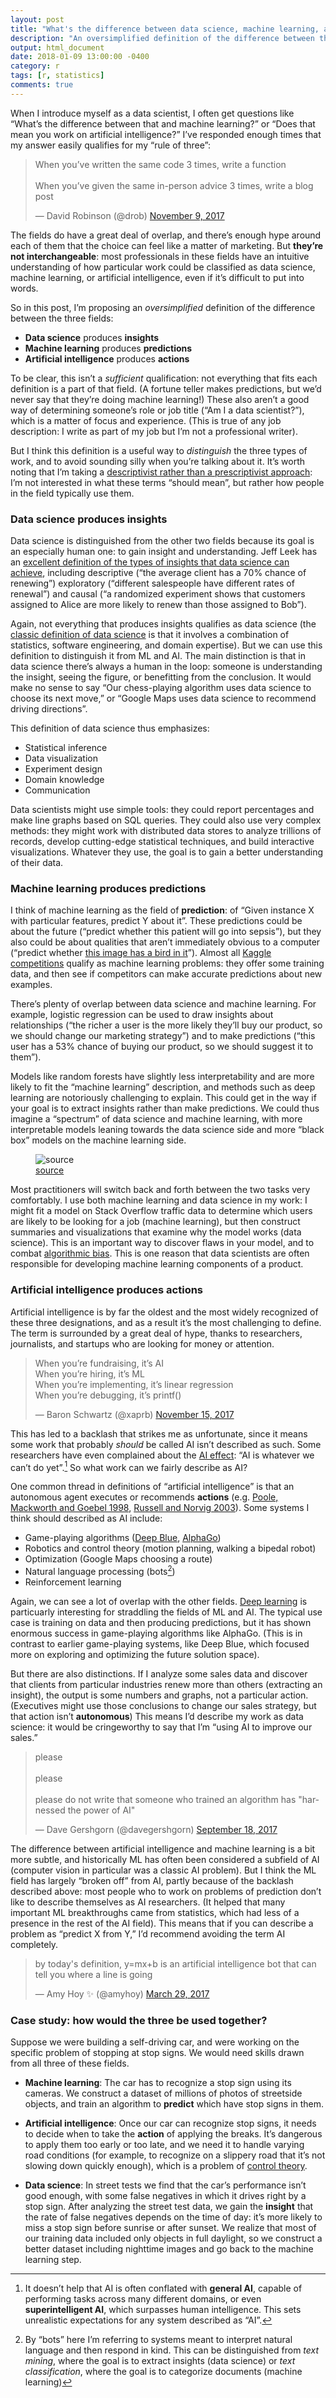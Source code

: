 ```yaml
---
layout: post
title: "What's the difference between data science, machine learning, and artificial intelligence?"
description: "An oversimplified definition of the difference between three important fields."
output: html_document
date: 2018-01-09 13:00:00 -0400
category: r
tags: [r, statistics]
comments: true
---
```


When I introduce myself as a data scientist, I often get questions like "What's the difference between that and machine learning?" or "Does that mean you work on artificial intelligence?" I've responded enough times that my answer easily qualifies for my "rule of three":

<blockquote class="twitter-tweet" data-lang="en"><p lang="en" dir="ltr">When you’ve written the same code 3 times, write a function<br><br>When you’ve given the same in-person advice 3 times, write a blog post</p>&mdash; David Robinson (@drob) <a href="https://twitter.com/drob/status/928447584712253440?ref_src=twsrc%5Etfw">November 9, 2017</a></blockquote>
<script async src="https://platform.twitter.com/widgets.js" charset="utf-8"></script>

The fields do have a great deal of overlap, and there's enough hype around each of them that the choice can feel like a matter of marketing. But **they're not interchangeable**: most professionals in these fields have an intuitive understanding of how particular work could be classified as data science, machine learning, or artificial intelligence, even if it's difficult to put into words.

So in this post, I'm proposing an *oversimplified* definition of the difference between the three fields:

* **Data science** produces **insights**
* **Machine learning** produces **predictions**
* **Artificial intelligence** produces **actions**

To be clear, this isn't a *sufficient* qualification: not everything that fits each definition is a part of that field. (A fortune teller makes predictions, but we'd never say that they're doing machine learning!) These also aren't a good way of determining someone's role or job title ("Am I a data scientist?"), which is a matter of focus and experience. (This is true of any job description: I write as part of my job but I'm not a professional writer).

But I think this definition is a useful way to *distinguish* the three types of work, and to avoid sounding silly when you're talking about it. It's worth noting that I'm taking a [descriptivist rather than a prescriptivist approach](http://english.blogoverflow.com/2012/10/prescriptivism-and-descriptivism/): I'm not interested in what these terms "should mean", but rather how people in the field typically use them.

### Data science produces insights

Data science is distinguished from the other two fields because its goal is an especially human one: to gain insight and understanding. Jeff Leek has an [excellent definition of the types of insights that data science can achieve](http://jtleek.com/modules/01_DataScientistToolbox/03_01_typesOfQuestions/#1), including descriptive ("the average client has a 70% chance of renewing") exploratory ("different salespeople have different rates of renewal") and causal ("a randomized experiment shows that customers assigned to Alice are more likely to renew than those assigned to Bob").

Again, not everything that produces insights qualifies as data science (the [classic definition of data science](http://drewconway.com/zia/2013/3/26/the-data-science-venn-diagram) is that it involves a combination of statistics, software engineering, and domain expertise). But we can use this definition to distinguish it from ML and AI. The main distinction is that in data science there's always a human in the loop: someone is understanding the insight, seeing the figure, or benefitting from the conclusion. It would make no sense to say "Our chess-playing algorithm uses data science to choose its next move," or "Google Maps uses data science to recommend driving directions".

This definition of data science thus emphasizes:

* Statistical inference
* Data visualization
* Experiment design
* Domain knowledge
* Communication

Data scientists might use simple tools: they could report percentages and make line graphs based on SQL queries. They could also use very complex methods: they might work with distributed data stores to analyze trillions of records, develop cutting-edge statistical techniques, and build interactive visualizations. Whatever they use, the goal is to gain a better understanding of their data.

### Machine learning produces predictions

I think of machine learning as the field of **prediction**: of "Given instance X with particular features, predict Y about it". These predictions could be about the future ("predict whether this patient will go into sepsis"), but they also could be about qualities that aren't immediately obvious to a computer ("predict whether [this image has a bird in it](https://xkcd.com/1425/)"). Almost all [Kaggle competitions](https://www.kaggle.com/competitions) qualify as machine learning problems: they offer some training data, and then see if competitors can make accurate predictions about new examples.

There's plenty of overlap between data science and machine learning. For example, logistic regression can be used to draw insights about relationships ("the richer a user is the more likely they'll buy our product, so we should change our marketing strategy") and to make predictions ("this user has a 53% chance of buying our product, so we should suggest it to them").

Models like random forests have slightly less interpretability and are more likely to fit the "machine learning" description, and methods such as deep learning are notoriously challenging to explain. This could get in the way if your goal is to extract insights rather than make predictions. We could thus imagine a "spectrum" of data science and machine learning, with more interpretable models leaning towards the data science side and more "black box" models on the machine learning side.

![[source](https://xkcd.com/1838/)](https://imgs.xkcd.com/comics/machine_learning.png)

Most practitioners will switch back and forth between the two tasks very comfortably. I use both machine learning and data science in my work: I might fit a model on Stack Overflow traffic data to determine which users are likely to be looking for a job (machine learning), but then construct summaries and visualizations that examine why the model works (data science). This is an important way to discover flaws in your model, and to combat [algorithmic bias](https://en.wikipedia.org/wiki/Algorithmic_bias). This is one reason that data scientists are often responsible for developing machine learning components of a product.

### Artificial intelligence produces actions

Artificial intelligence is by far the oldest and the most widely recognized of these three designations, and as a result it's the most challenging to define. The term is surrounded by a great deal of hype, thanks to researchers, journalists, and startups who are looking for money or attention.

<blockquote class="twitter-tweet" data-lang="en"><p lang="en" dir="ltr">When you’re fundraising, it’s AI<br>When you’re hiring, it’s ML<br>When you’re implementing, it’s linear regression<br>When you’re debugging, it’s printf()</p>&mdash; Baron Schwartz (@xaprb) <a href="https://twitter.com/xaprb/status/930674776317849600?ref_src=twsrc%5Etfw">November 15, 2017</a></blockquote>
<script async src="https://platform.twitter.com/widgets.js" charset="utf-8"></script>

This has led to a backlash that strikes me as unfortunate, since it means some work that probably *should* be called AI isn't described as such. Some researchers have even complained about the [AI effect](https://en.wikipedia.org/wiki/AI_effect): "AI is whatever we can't do yet".[^generalAI] So what work can we fairly describe as AI?

One common thread in definitions of "artificial intelligence" is that an autonomous agent executes or recommends **actions** (e.g. [Poole, Mackworth and Goebel 1998](http://www.cs.ubc.ca/~poole/ci.html), [Russell and Norvig 2003](http://aima.cs.berkeley.edu/)). Some systems I think should described as AI include:

* Game-playing algorithms ([Deep Blue](https://en.wikipedia.org/wiki/Deep_Blue_(chess_computer)), [AlphaGo](https://deepmind.com/research/alphago/))
* Robotics and control theory (motion planning, walking a bipedal robot)
* Optimization (Google Maps choosing a route)
* Natural language processing (bots[^bots])
* Reinforcement learning

Again, we can see a lot of overlap with the other fields. [Deep learning](https://en.wikipedia.org/wiki/Deep_learning) is particuarly interesting for straddling the fields of ML and AI. The typical use case is training on data and then producing predictions, but it has shown enormous success in game-playing algorithms like AlphaGo. (This is in contrast to earlier game-playing systems, like Deep Blue, which focused more on exploring and optimizing the future solution space).

But there are also distinctions. If I analyze some sales data and discover that clients from particular industries renew more than others (extracting an insight), the output is some numbers and graphs, not a particular action. (Executives might use those conclusions to change our sales strategy, but that action isn't **autonomous**) This means I'd describe my work as data science: it would be cringeworthy to say that I'm "using AI to improve our sales."

<blockquote class="twitter-tweet" data-lang="en"><p lang="en" dir="ltr">please<br><br>please <br><br>please do not write that someone who trained an algorithm has &quot;harnessed the power of AI&quot;</p>&mdash; Dave Gershgorn (@davegershgorn) <a href="https://twitter.com/davegershgorn/status/909858870415130624?ref_src=twsrc%5Etfw">September 18, 2017</a></blockquote>
<script async src="https://platform.twitter.com/widgets.js" charset="utf-8"></script>

The difference between artificial intelligence and machine learning is a bit more subtle, and historically ML has often been considered a subfield of AI (computer vision in particular was a classic AI problem). But I think the ML field has largely "broken off" from AI, partly because of the backlash described above: most people who to work on problems of prediction don't like to describe themselves as AI researchers. (It helped that many important ML breakthroughs came from statistics, which had less of a presence in the rest of the AI field). This means that if you can describe a problem as "predict X from Y," I'd recommend avoiding the term AI completely.

<blockquote class="twitter-tweet" data-lang="en"><p lang="en" dir="ltr">by today&#39;s definition, y=mx+b is an artificial intelligence bot that can tell you where a line is going</p>&mdash; Amy Hoy ✨ (@amyhoy) <a href="https://twitter.com/amyhoy/status/847097034536554497?ref_src=twsrc%5Etfw">March 29, 2017</a></blockquote>
<script async src="https://platform.twitter.com/widgets.js" charset="utf-8"></script>

### Case study: how would the three be used together?

Suppose we were building a self-driving car, and were working on the specific problem of stopping at stop signs. We would need skills drawn from all three of these fields.

* **Machine learning**: The car has to recognize a stop sign using its cameras. We construct a dataset of millions of photos of streetside objects, and train an algorithm to **predict** which have stop signs in them.

* **Artificial intelligence**: Once our car can recognize stop signs, it needs to decide when to take the **action** of applying the breaks. It's dangerous to apply them too early or too late, and we need it to handle varying road conditions (for example, to recognize on a slippery road that it's not slowing down quickly enough), which is a problem of [control theory](https://en.wikipedia.org/wiki/Control_theory).

* **Data science**: In street tests we find that the car's performance isn't good enough, with some false negatives in which it drives right by a stop sign. After analyzing the street test data, we gain the **insight** that the rate of false negatives depends on the time of day: it's more likely to miss a stop sign before sunrise or after sunset. We realize that most of our training data included only objects in full daylight, so we construct a better dataset including nighttime images and go back to the machine learning step.

[^generalAI]: It doesn't help that AI is often conflated with **general AI**, capable of performing tasks across many different domains, or even **superintelligent AI**, which surpasses human intelligence. This sets unrealistic expectations for any system described as "AI".
[^bots]: By "bots" here I'm referring to systems meant to interpret natural language and then respond in kind. This can be distinguished from *text mining*, where the goal is to extract insights (data science) or *text classification*, where the goal is to categorize documents (machine learning)
